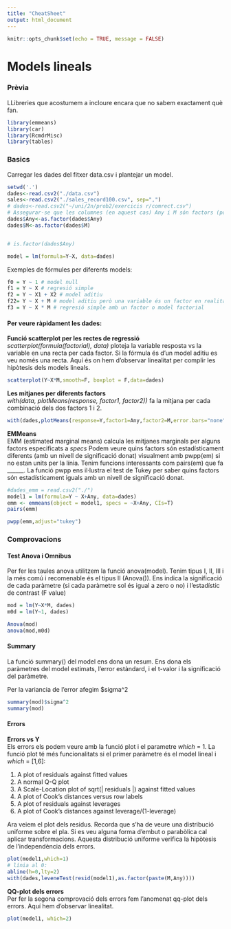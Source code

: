 ```yaml
---
title: "CheatSheet"
output: html_document
---
```


```r
knitr::opts_chunk$set(echo = TRUE, message = FALSE)
```

# Models lineals

### Prèvia
LLibreries que acostumem a incloure encara que no sabem exactament què fan.
```r
library(emmeans)
library(car)
library(RcmdrMisc)
library(tables)
```

### Basics
Carregar les dades del fitxer data.csv i plantejar un model.

```r
setwd('.')
dades<-read.csv2("./data.csv")
sales<-read.csv2("./sales_record100.csv", sep=",")
# dades<-read.csv2("~/uni/2n/prob2/exercicis r/comrect.csv")
# Assegurar-se que les columnes (en aquest cas) Any i M són factors (poden no carregar-se automàticament com a factors si són números com passa a Any)
dades$Any<-as.factor(dades$Any)
dades$M<-as.factor(dades$M)


# is.factor(dades$Any)

model = lm(formula=Y~X, data=dades)
```

Exemples de fórmules per diferents models:

```r
f0 = Y ~ 1 # model null
f1 = Y ~ X # regresió simple
f2 = Y ~ X1 + X2 # model aditiu
f22= Y ~ X + M # model aditiu però una variable és un factor en realitat
f3 = Y ~ X * M # regresió simple amb un factor o model factorial
```


#### Per veure ràpidament les dades:  
__Funció scatterplot per les rectes de regressió__\
*scatterplot(formula(factorial), data)* ploteja la variable resposta vs la variable en una recta per cada factor. Si la fórmula és d'un model aditiu es veu només una recta. Aquí és on hem d'observar linealitat per complir les hipòtesis dels models lineals.


```r
scatterplot(Y~X*M,smooth=F, boxplot = F,data=dades)
```

__Les mitjanes per diferents factors__\
*with(data, plotMeans(response, factor1, factor2))* fa la mitjana per cada combinació dels dos factors 1 i 2.

```r
with(dades,plotMeans(response=Y,factor1=Any,factor2=M,error.bars="none",level=0.95))
```


__EMMeans__\
EMM (estimated marginal means) calcula les mitjanes marginals per alguns factors especificats a *specs*
Podem veure quins factors són estadísticament diferents (amb un nivell de significació donat) visualment amb pwpp(em) si no estan units per la línia. Tenim funcions interessants com pairs(em) que  fa ______. La funció pwpp ens il·lustra el test de Tukey per saber quins factors són estadísticament iguals amb un nivell de significació donat.

```r
#dades_emm = read.csv2("./")
model1 = lm(formula=Y ~ X+Any, data=dades)
emm <- emmeans(object = model1, specs = ~X+Any, CIs=T)
pairs(emm)

pwpp(emm,adjust="tukey")
```

### Comprovacions

#### Test Anova i Omnibus
Per fer les taules anova utilitzem la funció anova(model). Tenim tipus I, II, III i la més comú i recomenable és el tipus II (Anova()). Ens indica la significació de cada paràmetre (si cada paràmetre sol és igual a zero o no) i l'estadístic de contrast (F value)

```r
mod = lm(Y~X*M, dades)
m0d = lm(Y~1, dades)

Anova(mod)
anova(mod,m0d)
```

#### Summary

La funció summary() del model ens dona un resum. Ens dona els paràmetres del model estimats, l'error estàndard, i el t-valor i la significació del paràmetre.

Per la variancia de l'error afegim $sigma^2

```r
summary(mod)$sigma^2
summary(mod)
```


#### Errors

__Errors vs Y__\
Els errors els podem veure amb la funció plot i el parametre *which* = 1.
La funció plot té més funcionalitats si el primer paràmetre és el model lineal i *which* = [1,6]:

1. A plot of residuals against fitted values\
2. A normal Q-Q plot\
3. A Scale-Location plot of sqrt(| residuals |) against fitted values\
4. A plot of Cook's distances versus row labels\
5. A plot of residuals against leverages\
6. A plot of Cook's distances against leverage/(1-leverage)\

Ara veiem el plot dels residus. Recorda que s'ha de veure una distribució uniforme sobre el pla. Si es veu alguna forma d'embut o parabòlica cal aplicar transformacions. Aquesta distribució uniforme verifica la hipòtesis de l'independència dels errors.

```r
plot(model1,which=1)
# línia al 0:
abline(h=0,lty=2)
with(dades,leveneTest(resid(model1),as.factor(paste(M,Any))))
```

__QQ-plot dels errors__\
Per fer la segona comprovació dels errors fem l'anomenat qq-plot dels errors. Aquí hem  d'observar linealitat.

```r
plot(model1, which=2)
```

